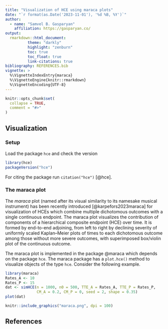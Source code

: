 ```yaml
---
title: "Visualization of HCE using maraca plots"
date: "`r format(as.Date('2023-11-01'), '%d %B, %Y')`"
author:
  - name: "Samvel B. Gasparyan"
    affiliation: https://gasparyan.co/
output:
  rmarkdown::html_document:
          theme: "darkly"
          highlight: "zenburn"
          toc: true
          toc_float: true
          link-citations: true 
bibliography: REFERENCES.bib
vignette: >
  %\VignetteIndexEntry{maraca}
  %\VignetteEngine{knitr::rmarkdown}
  %\VignetteEncoding{UTF-8}
---
```


```r
knitr::opts_chunk$set(
  collapse = TRUE,
  comment = "#>"
)
```

## Visualization


### Setup

Load the package `hce` and check the version

```r
library(hce)
packageVersion("hce")
```

For citing the package run `citation("hce")` [@hce].

### The maraca plot

The *maraca* plot (named after its visual similarity to its namesake musical instrument) has been recently introduced [@karpefors2023maraca] for visualization of HCEs which combine multiple dichotomous outcomes with a single continuous endpoint. The maraca plot visualizes the contribution of components of a hierarchical composite endpoint (HCE) over time. It is formed by end-to-end adjoining, from left to right by declining severity of uniformly scaled Kaplan–Meier plots of times to each dichotomous outcome among those without more severe outcomes, with superimposed box/violin plot of the continuous outcome.

The maraca plot is implemented in the package @maraca which depends on the package `hce`. The maraca package has a `plot.hce()` method to visualize objects of the type `hce`. Consider the following example.

```r
library(maraca)
Rates_A <- 10
Rates_P <- 15
dat <- simHCE(n = 1000, n0 = 500, TTE_A = Rates_A, TTE_P = Rates_P, 
              CM_A = 0.2, CM_P = 0, seed = 2, shape = 0.35)
plot(dat)
```

```r
knitr::include_graphics("maraca.png", dpi = 100)
```

## References
